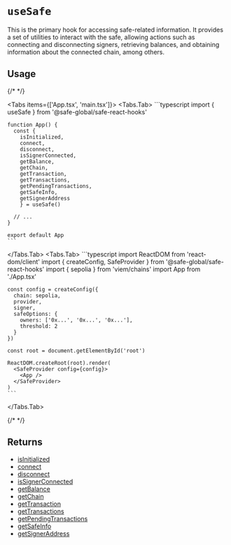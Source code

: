
# `useSafe`

This is the primary hook for accessing safe-related information. It provides a set of utilities to interact with the safe, allowing actions such as connecting and disconnecting signers, retrieving balances, and obtaining information about the connected chain, among others.

## Usage

{/* <!-- vale off --> */}

<Tabs items={['App.tsx', 'main.tsx']}>
  <Tabs.Tab>
    ```typescript
    import { useSafe } from '@safe-global/safe-react-hooks'
    
    function App() {
      const {
        isInitialized,
        connect,
        disconnect,
        isSignerConnected,
        getBalance,
        getChain,
        getTransaction,
        getTransactions,
        getPendingTransactions,
        getSafeInfo,
        getSignerAddress
        } = useSafe()

      // ...
    }

    export default App
    ```
  </Tabs.Tab>
  <Tabs.Tab>
    ```typescript
    import ReactDOM from 'react-dom/client'
    import { createConfig, SafeProvider } from '@safe-global/safe-react-hooks'
    import { sepolia } from 'viem/chains'
    import App from './App.tsx'

    const config = createConfig({
      chain: sepolia,
      provider,
      signer,
      safeOptions: {
        owners: ['0x...', '0x...', '0x...'],
        threshold: 2
      }
    })

    const root = document.getElementById('root')
    
    ReactDOM.createRoot(root).render(
      <SafeProvider config={config}>
        <App />
      </SafeProvider>
    )
    ```
  </Tabs.Tab>
</Tabs>

{/* <!-- vale on --> */}

## Returns

- [isInitialized](./usesafe/isinitialized.mdx)
- [connect](./usesafe/connect.mdx)
- [disconnect](./usesafe/disconnect.mdx)
- [isSignerConnected](./usesafe/issignerconnected.mdx)
- [getBalance](./usesafe/getbalance.mdx)
- [getChain](./usesafe/getchain.mdx)
- [getTransaction](./usesafe/gettransaction.mdx)
- [getTransactions](./usesafe/gettransactions.mdx)
- [getPendingTransactions](./usesafe/getpendingtransactions.mdx)
- [getSafeInfo](./usesafe/getsafeinfo.mdx)
- [getSignerAddress](./usesafe/getsigneraddress.mdx)
